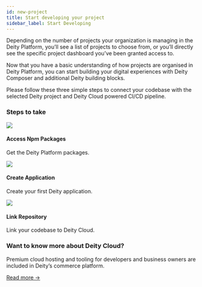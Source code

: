 ```yaml
---
id: new-project
title: Start developing your project
sidebar_label: Start Developing
---
```



 

Depending on the number of projects your organization is managing in the Deity Platform, you’ll see a list of projects to choose from, or you’ll directly see the specific project dashboard you’ve been granted access to.

Now that you have a basic understanding of how projects are organised in Deity Platform, you can start building your digital experiences with Deity Composer and additional Deity building blocks.

Please follow these three simple steps to connect your codebase with the selected Deity project and Deity Cloud powered CI/CD pipeline. 

### Steps to take

<div className="flex mb80 brighten">
  <Card to="/platform/getting-started/access-packages">
    <img src="/img/icons/package.svg" />
    <h4>Access Npm Packages</h4>
    <p>Get the Deity Platform packages.</p>
  </Card>
  <Card to="/platform/getting-started/create-application">
    <img src="/img/icons/lightning.svg" />
    <h4>Create Application</h4>
    <p>Create your first Deity application.</p>
  </Card>
  <Card to="/platform/getting-started/link-repository">
    <img src="/img/icons/repository.svg" />
    <h4>Link Repository</h4>
    <p>Link your codebase to Deity Cloud.</p>
  </Card>
</div>


### Want to know more about Deity Cloud?

Premium cloud hosting and tooling for developers and business owners are included in Deity’s commerce platform.

[Read more →](../../console/cloud/about)